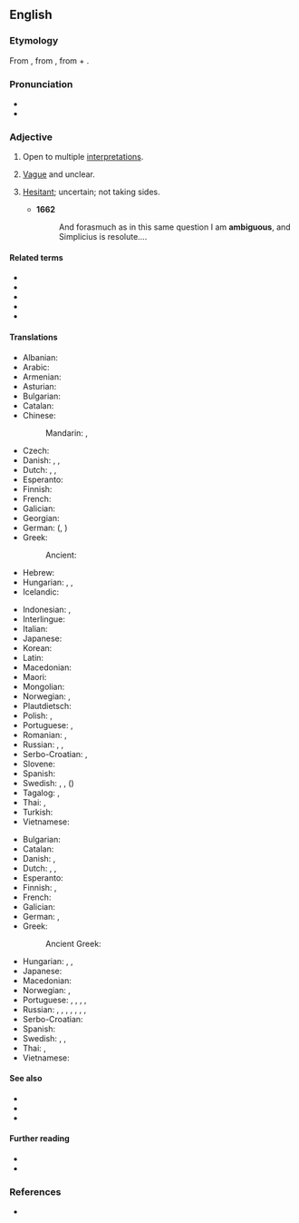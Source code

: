 ==English==

===Etymology===
{{root|en|ine-pro|*h₂eǵ-}}
From {{etyl|la|en}} {{m|la|ambiguus||moving from side to side, of doubtful nature}}, from {{m|la|ambigere||to go about, wander, doubt}}, from {{m|la|ambi-||around, about, on both sides}} + {{m|la|agere||to drive, move}}.

===Pronunciation===
* {{IPA|en|/æmˈbɪɡjuəs/}}
* {{audio|en|en-us-ambiguous.ogg|Audio (US)}}

===Adjective===
{{en-adj}}

# Open to multiple [[interpretation]]s.
#: {{syn|en|equivocal}}
#: {{ant|en|unambiguous}}
#: {{ux|en|The politician was criticized for his '''ambiguous''' statements and lack of precision.}}
# [[vague|Vague]] and unclear.
#: {{ant|en|unambiguous|clear|precise}}
#: {{ux|en|He gave an '''ambiguous''' answer.}}
# {{lb|en|obsolete|of persons}} [[hesitant|Hesitant]]; uncertain; not taking sides.
#* '''1662''' {{w|Thomas Salusbury}}
#*: And forasmuch as in this same question I am '''ambiguous''', and Simplicius is resolute....

====Related terms====
* {{l|en|ambages}}
* {{l|en|ambiguity}}
* {{l|en|ambiguate}}
* {{l|en|ambiguation}}
* {{l|en|disambiguation}}

====Translations====
{{trans-top|open to multiple interpretations}}
* Albanian: {{t|sq|i dykuptueshëm}}
* Arabic: {{t|ar|غَامِض}}
* Armenian: {{t+|hy|երկիմաստ|sc=Armn}}
* Asturian: {{t|ast|ambiguu}}
* Bulgarian: {{t+|bg|двусмислен}}
* Catalan: {{t+|ca|ambigu}}
* Chinese:
*: Mandarin: {{t+|cmn|模稜兩可}}, {{t+|cmn|模稜两可|tr=móléng liǎngkě}}
* Czech: {{t+|cs|mnohoznačný|m}}
* Danish: {{t+|da|tvetydig}}, {{t+|da|flertydig}}, {{t|da|dobbelttydig}}
* Dutch: {{t+|nl|meerduidig}}, {{t+|nl|dubbelzinnig}}, {{t+|nl|ambigu}}
* Esperanto: {{t+|eo|ambigua}}
* Finnish: {{t|fi|tulkinnanvarainen}}
* French: {{t+|fr|ambigu}}
* Galician: {{t|gl|ambiguo}}
* Georgian: {{t|ka|ორაზროვანი}}
* German: {{t+|de|mehrdeutig}} ({{t+|de|doppeldeutig}}, {{t+|de|zweideutig}})
* Greek:
*: Ancient: {{t|grc|ἀμφίβολος}}
* Hebrew: {{t|he|דו משמעי|m|tr=du mashmaí}}
* Hungarian: {{t|hu|többértelmű}}, {{t+|hu|kétértelmű}}, {{t|hu|[[nem]] [[egyértelmű]]}}
* Icelandic: {{t|is|óskýr}}
{{trans-mid}}
* Indonesian: {{t+|id|rancu}}, {{t+|id|kabur}}
* Interlingue: {{t|ie|ambigui}}
* Italian: {{t+|it|ambiguo|m}}
* Japanese: {{t+|ja|曖昧|alt=曖昧な|tr=aimai na|sc=Jpan}}
* Korean: {{t|ko|모호한}}
* Latin: {{t|la|ambiguus}}
* Macedonian: {{t|mk|двосмислен|m}}
* Maori: {{t|mi|rangirua}}
* Mongolian: {{t-needed|mn}}
* Norwegian: {{t|no|flertydig}}, {{t+|no|tvetydig}}
* Plautdietsch: {{t|pdt|dobbeldiedent}}
* Polish: {{t+|pl|wieloznaczny}}, {{t+|pl|dwuznaczny}}
* Portuguese: {{t+|pt|ambíguo}}, {{t+|pt|dúbio}}
* Romanian: {{t+|ro|ambiguu}}, {{t|ro|cu multe sensuri}}
* Russian: {{t+|ru|двусмы́сленный}}, {{t+|ru|неоднозначный}}, {{t+|ru|многозначный}}
* Serbo-Croatian: {{t+|sh|višeznačan|m}}, {{t+|sh|dvosmislen|m}}
* Slovene: {{t|sl|dvoumen}}
* Spanish: {{t+|es|ambiguo}}
* Swedish: {{t+|sv|tvetydig}}, {{t+|sv|dubbeltydig}}, ({{t+|sv|osäker}})
* Tagalog: {{t|tl|talohimig}}, {{t|tl|taluhimig}}
* Thai: {{t|th|คลุมเครือ|tr=klum kreua}}, {{t+|th|กำกวม}}
* Turkish: {{t+|tr|belirsiz}}
* Vietnamese: {{t-needed|vi}}
{{trans-bottom}}

{{trans-top|vague and unclear}}
* Bulgarian: {{t+|bg|неясен}}
* Catalan: {{t+|ca|ambigu}}
* Danish: {{t+|da|dunkel}}, {{t|da|forblommet}}
* Dutch: {{t+|nl|vaag}}, {{t+|nl|onduidelijk}}, {{t+|nl|ambigu}}
* Esperanto: {{t+|eo|ambigua}}
* Finnish: {{t+|fi|epäselvä}}, {{t|fi|moniselitteinen}}
* French: {{t+|fr|ambigu|m}}
* Galician: {{t|gl|ambiguo}}
* German: {{t+|de|unklar}}, {{t+|de|vage}}
* Greek:
*: Ancient Greek: {{t|grc|ἀμφίβολος}}
{{trans-mid}}
* Hungarian: {{t+|hu|félreérthető}}, {{t+|hu|kétértelmű}}, {{t+|hu|homályos}}
* Japanese: {{t+|ja|曖昧|alt=曖昧な|tr=aimai na|sc=Jpan}}
* Macedonian: {{t|mk|нејасен|m}}
* Norwegian: {{t|no|vag}}, {{t+|no|uklar}}
* Portuguese: {{t+|pt|ambíguo}}, {{t+|pt|dúbio}}, {{t+|pt|vago}}, {{t+|pt|indefinido}}, {{t+|pt|impreciso}}
* Russian: {{t+|ru|двусмысленный}}, {{t+|ru|неясный}}, {{t+|ru|неопределённый}}, {{t+|ru|неоднозначный}}, {{t+|ru|сомнительный}}, {{t+|ru|путанный}}, {{t+|ru|нечёткий}}, {{t+|ru|противоречивый}}
* Serbo-Croatian: {{t+|sh|nejasan|m}}
* Spanish: {{t+|es|ambiguo}}
* Swedish: {{t+|sv|vag}}, {{t+|sv|dunkel}}, {{t+|sv|svävande}}
* Thai: {{t|th|คลุมเครือ}}, {{t+|th|กำกวม}}
* Vietnamese: {{t+|vi|mơ hồ}}
{{trans-bottom}}

====See also====
* {{l|en|contradictory}}
* {{l|en|mistakable}}
* {{l|en|confusing}}

====Further reading====
* {{R:Webster 1913}}
* {{R:Century 1911}}

===References===
* {{R:OED2}}